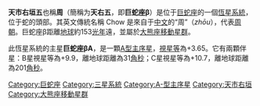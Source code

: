 {{Starbox short |
 name=β Serpentis |
 epoch=[[J2000.0|J2000.0]] |
 constell=[[巨蛇座|巨蛇座]] |
 星官 = [[天市垣|天市垣]] [[天市右垣|天市右垣]] |
 ra=15<sup>h</sup> 46<sup>m</sup> 11.3<sup>s</sup> |
 dec=+15° 25' 19" |
 spectral=A3V |
 appmag_v=+3.65 |
 dist_ly=153 ± 6 |
 dist_pc=47 ± 2 |
 names=Chow, 28 Serpentis,<BR>[[Star_catalogue#BS,_BSC,_HR|HR]] 5867, [[Henry_Draper_Catalogue|HD]] 141003,<BR>[[Star_catalogue#SAO|SAO]] 101725, [[Hipparcos|HIP]] 77233,<BR>[[Star_catalogue#ADS|ADS]] 9778, CCDM 15461+1525
}}
'''天市右垣五'''也稱'''周'''（簡稱为'''天右五'''，即'''巨蛇座β'''）是位于[[巨蛇座|巨蛇座]]的一個[[恆星系統|恆星系統]]，位于蛇的頭部。其英文傳統名稱 Chow 是來自于[[中文|中文]]的“周”（''zhōu''），代表[[周朝|周朝]]。巨蛇座β距離[[地球|地球]]約153[[光年|光年]]遠，並屬於[[大熊座移動星群|大熊座移動星群]]。

此恆星系統的主星'''巨蛇座βA'''，是一顆[[恆星分類|A型]][[主序星|主序星]]，[[視星等|視星等]]為+3.65。它有兩顆伴星：B星視星等為+9.9，離地球距離為31[[角秒|角秒]]；C星視星等為+10.7，離地球距離為201[[角秒|角秒]]。

{{multi-star-stub}}

[[Category:巨蛇座|Category:巨蛇座]]
[[Category:三星系統|Category:三星系統]]
[[Category:A-型主序星|Category:A-型主序星]]
[[Category:天市右垣|Category:天市右垣]]
[[Category:大熊座移動星群|Category:大熊座移動星群]]